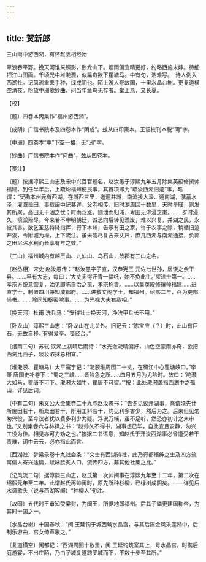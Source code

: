 ```yaml
---
---
---
```

title: 贺新郎
---



三山雨中游西湖，有怀赵丞相经始





翠浪吞平野。挽天河谁来照影，卧龙山下。烟雨偏宜晴更好，约略西施未嫁。待细把江山图画。千顷光中堆滟滪，似扁舟欲下瞿塘马。中有句，浩难写。　诗人例入西湖社。记风流重来手种，绿成阴也。陌上游人夸故国，十里水晶台榭。更复道横空清夜。粉黛中洲歌妙曲，问当年鱼鸟无存者。堂上燕，又长夏。





【校】


〔题〕四卷本丙集作“福州游西湖”。

〔成阴〕广信书院本及四卷本作“阴成”。兹从四印斋本。王诏校刊本脱“阴”字。

〔中洲〕四卷本“中”下空一格，无“洲”字。

〔妙曲〕广信书院本作“何曲”，兹从四卷本。





【笺注】


〔题〕按据淳熙三山志及宋中兴百官题名，赵汝愚于淳熙九年五月除集英殿修撰帅福建，到任半年后，上疏论福州便民事，其首项即为“疏浚西湖旧迹”事，略谓：“契勘本州元有西湖，在城西三里，迤逦并城，南流接大濠、通南湖，潴蓄水泽，灌溉民田，事载闽中记甚详。父老相传，旧时湖周回十数里，天时旱暵，则发其所聚，高田无干涸之忧；时雨泛涨，则泄而归浦，卑田无渰浸之患。……岁时浸久，填淤殆尽。今来若不申明朝廷，诚恐向后转见湮废，难以兴复，并湖之民，永被其害。欲乞圣慈特降指挥，行下本州，告示有田之家，许于农事之隙，稍循旧迹开浚，令附城为壕，上下流注。虽未能尽复古来丈尺，庶几西湖与南湖通接，负郭之田尽沾水利而长享有年之效。”

〔三山〕福州城内有越王山、九仙山、乌石山，故郡有三山之名。

〔赵丞相〕宋史 赵汝愚传：“赵汝愚字子直，汉恭宪王 元佐七世孙，居饶之余干县。……早有大志，每曰：‘大丈夫得汗青一幅纸，始不负此生。’擢进士第一。……孝宗方锐意恢复，始见即陈自治之策，孝宗称善。……以集英殿修撰帅福建……进直学士，制置四川兼知成都府。……进敷文阁学士，知福州。绍熙二年，召为吏部尚书。……除同知枢密院事。……为光禄大夫右丞相。”

〔挽天河〕杜甫 洗兵马：“安得壮士挽天河，净洗甲兵长不用。”

〔卧龙山〕淳熙三山志：“卧龙山在北关外。旧记云：‘陈宝应（？）时，此山有巨石，无故自移。’有得爱亭、笺经台。”

〔烟雨二句〕苏轼 饮湖上初晴后雨诗：“水光潋滟晴偏好，山色空蒙雨亦奇，欲把西湖比西子，淡妆浓抹总相宜。”

〔堆滟滪、瞿塘马〕太平寰宇记：“滟滪堆周围二十丈，在蜀江中心瞿塘峡口。”李肇 唐国史补卷下：“蜀之三峡……皆险急之所……四月五月为尤险时。故曰：‘滟滪大如马，瞿唐不可下。滟滪大如牛，瞿唐不可留。’”按：此处滟滪盖指西湖中之孤山，详见后词。

〔中有二句〕朱文公大全集卷二十九与赵汝愚书：“去冬见议开湖事，熹谓须先计所废田若干，所溉田若干，所用工料若干，灼见利多害少，然后为之。后来但见匆匆兴役，至今议者犹以费多利少为疑。浮说万端，虽不足听，然恐亦初计之未审也。”又别集卷六与林择之书：“赵帅久不得书，湖事想已毕，自此宜且安静，勿兴工役为佳。相见亦可力劝之也。”按据二书语意，知赵氏于开浚西湖事必曾遭受若干责难，词中云云，必亦指此而言。

〔西湖社〕梦粱录卷十九社会条：“文士有西湖诗社，此乃行都缙绅之士及四方流寓儒人寄兴适情，赋咏脍炙人口，流传四方，非其他社集之比。”

〔记风流二句〕据淳熙三山志，赵氏第一次帅闽事在淳熙九年至十二年，第二次在绍熙元年至二年。此谓赵氏再帅闽时，原先所种杉柳，已绿树成阴矣。——详见后水调歌头（说与西湖客阕）“种柳人”句注。

〔故国〕五代时王审知受梁封，为闽王，所据地即福州。后其子鏻更建国称帝，为其时十国之一。

〔水晶台榭〕十国春秋：“闽 王延钧于城西筑水晶宫，与其后陈金凤采莲湖中，后制乐游曲，宫女倚声歌之。”

〔复道横空〕闽都记：“西湖周回十数里，闽 王延钧筑室其上，号水晶宫。时携后庭游宴，不出庄陌，乃由子城复道跨罗城而下，不数十步至其所。”